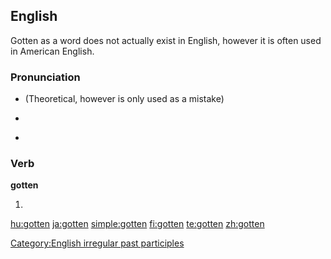 ==English==

Gotten as a word does not actually exist in English, however it is often used in American English.

===Pronunciation===
* {{a|English}} {{IPA|/'gɒtən/}} (Theoretical, however is only used as a mistake)
* {{a|US}} {{IPA|/'gɑtən/}}
*{{audio|en-us-gotten.ogg|Audio (US)}}

===Verb===
'''gotten'''
# {{context|North America|UK|_|non existant|}} {{American past participle of|[[get]]}}

[[Category:English irregular past participles]]

[[hu:gotten]]
[[ja:gotten]]
[[simple:gotten]]
[[fi:gotten]]
[[te:gotten]]
[[zh:gotten]]